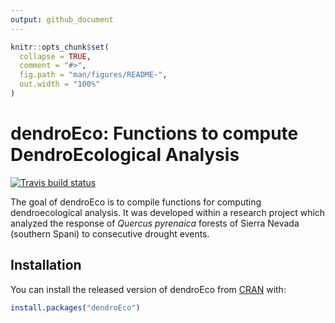 ```yaml
---
output: github_document
---
```


<!-- README.md is generated from README.Rmd. Please edit that file -->

```r
knitr::opts_chunk$set(
  collapse = TRUE,
  comment = "#>",
  fig.path = "man/figures/README-",
  out.width = "100%"
)
```

# dendroEco: Functions to compute DendroEcological Analysis 
 [![Travis build status](https://travis-ci.org/ajpelu/dendroEco.svg?branch=master)](https://travis-ci.org/ajpelu/dendroEco) 

The goal of dendroEco is to compile functions for computing dendroecological analysis. It was  developed within a research project which analyzed the response of *Quercus pyrenaica* forests of Sierra Nevada (southern Spani) to consecutive drought events. 

## Installation

You can install the released version of dendroEco from [CRAN](https://CRAN.R-project.org) with:

``` r
install.packages("dendroEco")
```


